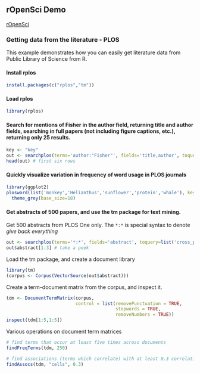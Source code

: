 ## rOpenSci Demo

[rOpenSci](http://ropensci.org/)

### Getting data from the literature - PLOS

This example demonstrates how you can easily get literature data from Public Library of Science from R. 

#### Install rplos

```r
install.packages(c("rplos","tm"))
```

#### Load rplos

```r
library(rplos)
```

#### Search for mentions of Fisher in the author field, returning title and author fields, searching in full papers (not including figure captions, etc.), returning only 25 results.

```r
key <- "key"
out <- searchplos(terms='author:"Fisher"', fields='title,author', toquery='doc_type:full', limit=25, key=key)
head(out) # first six rows
```

#### Quickly visualize variation in frequency of word usage in PLOS journals

```r
library(ggplot2)
plosword(list('monkey','Helianthus','sunflower','protein','whale'), key=key, vis = TRUE)$plot + 
  theme_grey(base_size=18)
```

#### Get abstracts of 500 papers, and use the tm package for text mining. 

Get 500 abstracts from PLOS One only. The `*:*` is special syntax to denote *give back everything*

```r
out <- searchplos(terms='*:*', fields='abstract', toquery=list('cross_published_journal_key:PLoSONE', 'doc_type:full'), limit=500, key=key)
out$abstract[1:3] # take a peek
```

Load the tm package, and create a document library

```r
library(tm)
(corpus <- Corpus(VectorSource(out$abstract)))
```

Create a term-document matrix from the corpus, and inspect it. 

```r
tdm <- DocumentTermMatrix(corpus,
                          control = list(removePunctuation = TRUE,
                                         stopwords = TRUE, 
                                         removeNumbers = TRUE))
inspect(tdm[1:5,1:5])
```

Various operations on document term matrices

```r
# find terms that occur at least five times across documents
findFreqTerms(tdm, 250)

# find associations (terms which correlate) with at least 0.3 correlation for the term "result"
findAssocs(tdm, "cells", 0.3)
```